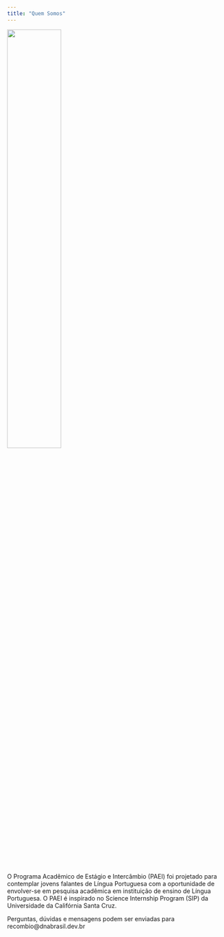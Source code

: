 ```yaml
---
title: "Quem Somos"
---
```


<img src="images/Logo com Texto.png" style="width:50%">

O Programa Acadêmico de Estágio e Intercâmbio (PAEI) foi projetado para contemplar jovens falantes de Língua Portuguesa com a oportunidade de envolver-se em pesquisa acadêmica em instituição de ensino de Língua Portuguesa. O PAEI é inspirado no Science Internship Program (SIP) da Universidade da Califórnia Santa Cruz.

Perguntas, dúvidas e mensagens podem ser enviadas para recombio@dnabrasil.dev.br